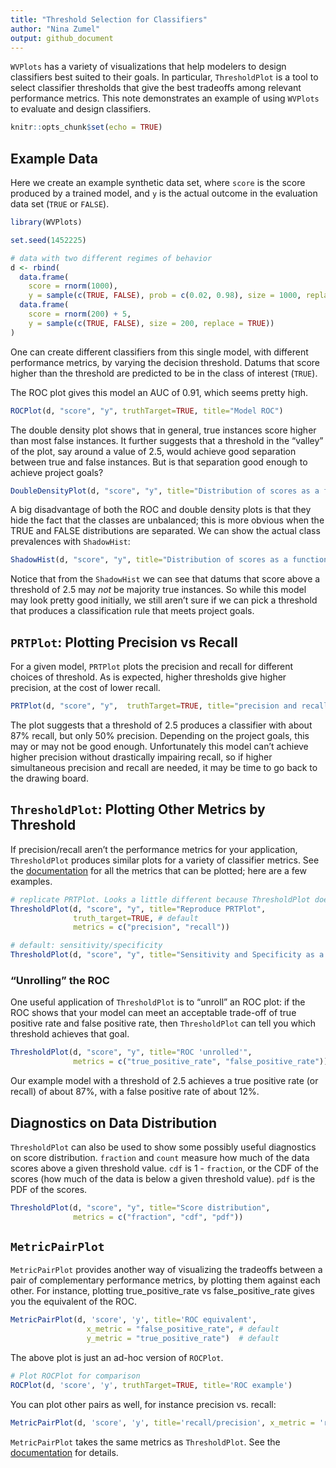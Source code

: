 ```yaml
---
title: "Threshold Selection for Classifiers"
author: "Nina Zumel"
output: github_document
---
```


`WVPlots` has a variety of visualizations that help modelers to design classifiers best suited to their goals.
In particular, `ThresholdPlot` is a tool to select classifier thresholds that give the best tradeoffs among relevant performance metrics. This note demonstrates an example of using `WVPlots` to evaluate and design classifiers.

```r
knitr::opts_chunk$set(echo = TRUE)
```

## Example Data

Here we create an example synthetic data set, where `score` is the score produced by a trained model,
and `y` is the actual outcome in the evaluation data set (`TRUE` or `FALSE`).

```r
library(WVPlots)

set.seed(1452225)

# data with two different regimes of behavior
d <- rbind(
  data.frame(
    score = rnorm(1000),
    y = sample(c(TRUE, FALSE), prob = c(0.02, 0.98), size = 1000, replace = TRUE)),
  data.frame(
    score = rnorm(200) + 5,
    y = sample(c(TRUE, FALSE), size = 200, replace = TRUE))
)
```

One can create different classifiers from this single model, with different performance metrics, by varying the decision threshold. Datums that score higher than the threshold are predicted to be in the class of interest (`TRUE`).

The ROC plot gives this model an AUC of 0.91, which seems pretty high. 

```r
ROCPlot(d, "score", "y", truthTarget=TRUE, title="Model ROC")
```

The double density plot shows that in general, true instances score higher than most false instances. It further suggests that a threshold in the "valley" of the plot, say around a value of 2.5, would achieve good separation between true and false instances. But is that separation good enough to achieve project goals? 

```r
DoubleDensityPlot(d, "score", "y", title="Distribution of scores as a function of outcome")
```

A big disadvantage of both the ROC and double density plots is that they hide the fact that the classes are unbalanced; this is more obvious when the TRUE and FALSE distributions are separated. We can show the actual class prevalences with `ShadowHist`:

```r
ShadowHist(d, "score", "y", title="Distribution of scores as a function of outcome")
```

Notice that from the `ShadowHist` we can see that datums that score above a threshold of 2.5 may *not* be majority true instances. So while this model may look pretty good initially, we still aren't sure if we can pick a threshold that produces a classification rule that meets project goals.

## `PRTPlot`: Plotting Precision vs Recall

For a given model, `PRTPlot` plots the precision and recall for different choices of threshold.
As is expected, higher thresholds give higher precision, at the cost of lower recall. 

```r
PRTPlot(d, "score", "y",  truthTarget=TRUE, title="precision and recall as a function of threshold")
```

The plot suggests that a threshold of 2.5 produces a classifier with about 87% recall, but only 50% precision. Depending on the project goals, this may or may not be good enough. Unfortunately this model can't achieve higher precision without drastically impairing recall, so if higher simultaneous precision and recall are needed, it may be time to go back to the drawing board.

## `ThresholdPlot`: Plotting Other Metrics by Threshold

If precision/recall aren't the performance metrics for your application, `ThresholdPlot` produces similar plots for a variety of classifier metrics. See the [documentation](https://winvector.github.io/WVPlots/reference/ThresholdPlot.html) for all the metrics that can be plotted; here are a few examples.

```r
# replicate PRTPlot. Looks a little different because ThresholdPlot does different smoothing
ThresholdPlot(d, "score", "y", title="Reproduce PRTPlot",
              truth_target=TRUE, # default
              metrics = c("precision", "recall"))

# default: sensitivity/specificity
ThresholdPlot(d, "score", "y", title="Sensitivity and Specificity as a Function of Threshold")

```

### "Unrolling" the ROC

One useful application of `ThresholdPlot` is to "unroll" an ROC plot: if the ROC shows that your model can meet an acceptable trade-off of true positive rate and false positive rate, then `ThresholdPlot` can tell you which threshold achieves that goal.

```r
ThresholdPlot(d, "score", "y", title="ROC 'unrolled'",
              metrics = c("true_positive_rate", "false_positive_rate"))
```

Our example model with a threshold of 2.5 achieves a true positive rate (or recall) of about 87%, with a false positive rate of about 12%.

## Diagnostics on Data Distribution

`ThresholdPlot` can also be used to show some possibly useful diagnostics on score distribution.
`fraction` and `count` measure how much of the data scores above a given threshold value.
`cdf` is 1 - `fraction`, or the CDF of the scores (how much of the data is below a given threshold value). `pdf` is the PDF of the scores.

```r
ThresholdPlot(d, "score", "y", title="Score distribution",
              metrics = c("fraction", "cdf", "pdf"))
```

## `MetricPairPlot`

`MetricPairPlot` provides another way of visualizing the tradeoffs between a pair of complementary performance metrics, by plotting them against each other. For instance, plotting true_positive_rate vs false_positive_rate gives you the equivalent of the ROC.

```r
MetricPairPlot(d, 'score', 'y', title='ROC equivalent',
                 x_metric = "false_positive_rate", # default
                 y_metric = "true_positive_rate")  # default
```

The above plot is just an ad-hoc version of `ROCPlot`.

```r
# Plot ROCPlot for comparison
ROCPlot(d, 'score', 'y', truthTarget=TRUE, title='ROC example')
```

You can plot other pairs as well, for instance precision vs. recall:

```r
MetricPairPlot(d, 'score', 'y', title='recall/precision', x_metric = 'recall', y_metric = 'precision')
```

`MetricPairPlot` takes the same metrics as `ThresholdPlot`. See the [documentation](https://winvector.github.io/WVPlots/reference/MetricPairPlot.html) for details.
